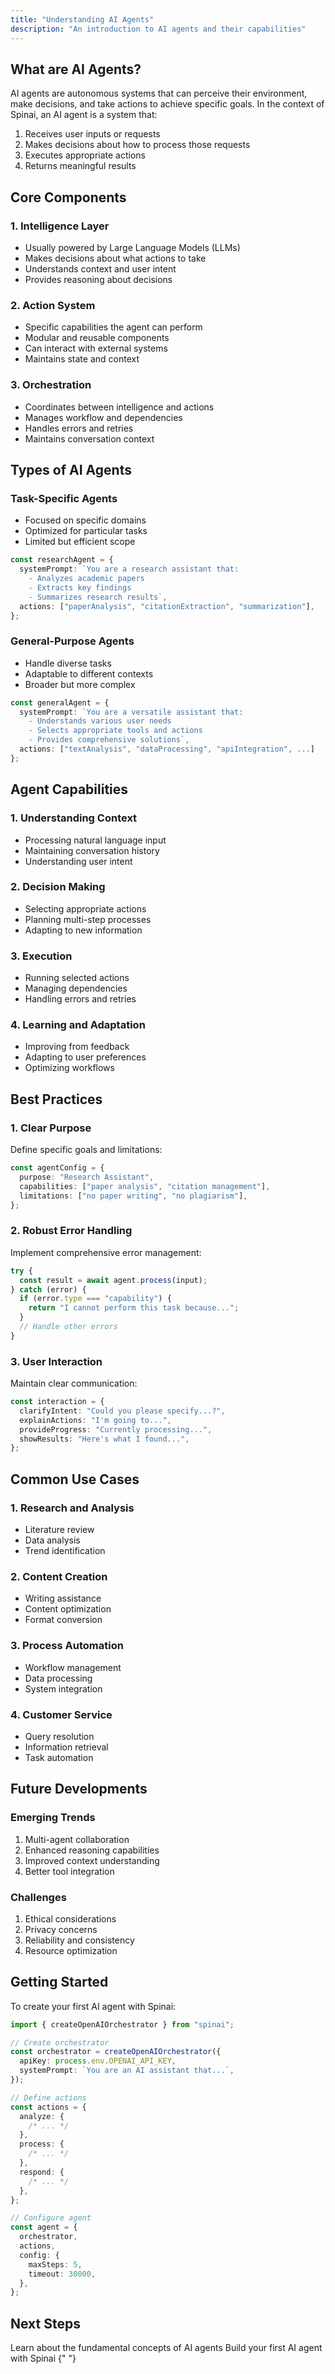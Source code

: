 ```yaml
---
title: "Understanding AI Agents"
description: "An introduction to AI agents and their capabilities"
---
```


## What are AI Agents?

AI agents are autonomous systems that can perceive their environment, make decisions, and take actions to achieve specific goals. In the context of Spinai, an AI agent is a system that:

1. Receives user inputs or requests
2. Makes decisions about how to process those requests
3. Executes appropriate actions
4. Returns meaningful results

## Core Components

### 1. Intelligence Layer

- Usually powered by Large Language Models (LLMs)
- Makes decisions about what actions to take
- Understands context and user intent
- Provides reasoning about decisions

### 2. Action System

- Specific capabilities the agent can perform
- Modular and reusable components
- Can interact with external systems
- Maintains state and context

### 3. Orchestration

- Coordinates between intelligence and actions
- Manages workflow and dependencies
- Handles errors and retries
- Maintains conversation context

## Types of AI Agents

### Task-Specific Agents

- Focused on specific domains
- Optimized for particular tasks
- Limited but efficient scope

```typescript
const researchAgent = {
  systemPrompt: `You are a research assistant that:
    - Analyzes academic papers
    - Extracts key findings
    - Summarizes research results`,
  actions: ["paperAnalysis", "citationExtraction", "summarization"],
};
```

### General-Purpose Agents

- Handle diverse tasks
- Adaptable to different contexts
- Broader but more complex

```typescript
const generalAgent = {
  systemPrompt: `You are a versatile assistant that:
    - Understands various user needs
    - Selects appropriate tools and actions
    - Provides comprehensive solutions`,
  actions: ["textAnalysis", "dataProcessing", "apiIntegration", ...]
};
```

## Agent Capabilities

### 1. Understanding Context

- Processing natural language input
- Maintaining conversation history
- Understanding user intent

### 2. Decision Making

- Selecting appropriate actions
- Planning multi-step processes
- Adapting to new information

### 3. Execution

- Running selected actions
- Managing dependencies
- Handling errors and retries

### 4. Learning and Adaptation

- Improving from feedback
- Adapting to user preferences
- Optimizing workflows

## Best Practices

### 1. Clear Purpose

Define specific goals and limitations:

```typescript
const agentConfig = {
  purpose: "Research Assistant",
  capabilities: ["paper analysis", "citation management"],
  limitations: ["no paper writing", "no plagiarism"],
};
```

### 2. Robust Error Handling

Implement comprehensive error management:

```typescript
try {
  const result = await agent.process(input);
} catch (error) {
  if (error.type === "capability") {
    return "I cannot perform this task because...";
  }
  // Handle other errors
}
```

### 3. User Interaction

Maintain clear communication:

```typescript
const interaction = {
  clarifyIntent: "Could you please specify...?",
  explainActions: "I'm going to...",
  provideProgress: "Currently processing...",
  showResults: "Here's what I found...",
};
```

## Common Use Cases

### 1. Research and Analysis

- Literature review
- Data analysis
- Trend identification

### 2. Content Creation

- Writing assistance
- Content optimization
- Format conversion

### 3. Process Automation

- Workflow management
- Data processing
- System integration

### 4. Customer Service

- Query resolution
- Information retrieval
- Task automation

## Future Developments

### Emerging Trends

1. Multi-agent collaboration
2. Enhanced reasoning capabilities
3. Improved context understanding
4. Better tool integration

### Challenges

1. Ethical considerations
2. Privacy concerns
3. Reliability and consistency
4. Resource optimization

## Getting Started

To create your first AI agent with Spinai:

```typescript
import { createOpenAIOrchestrator } from "spinai";

// Create orchestrator
const orchestrator = createOpenAIOrchestrator({
  apiKey: process.env.OPENAI_API_KEY,
  systemPrompt: `You are an AI assistant that...`,
});

// Define actions
const actions = {
  analyze: {
    /* ... */
  },
  process: {
    /* ... */
  },
  respond: {
    /* ... */
  },
};

// Configure agent
const agent = {
  orchestrator,
  actions,
  config: {
    maxSteps: 5,
    timeout: 30000,
  },
};
```

## Next Steps

<CardGroup>
  <Card title="Core Concepts" icon="book" href="/core-concepts/task-loop">
    Learn about the fundamental concepts of AI agents
  </Card>
  <Card title="Quick Start" icon="rocket" href="/quickstart">
    Build your first AI agent with Spinai
  </Card>
</CardGroup>{" "}
